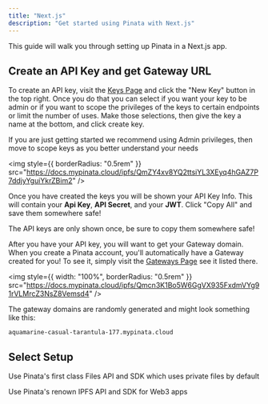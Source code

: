 ```yaml
---
title: "Next.js"
description: "Get started using Pinata with Next.js"
---
```


This guide will walk you through setting up Pinata in a Next.js app.

## Create an API Key and get Gateway URL

To create an API key, visit the [Keys Page](https://app.pinata.cloud/developers/keys) and click the "New Key" button in the top right. Once you do that you can select if you want your key to be admin or if you want to scope the privileges of the keys to certain endpoints or limit the number of uses. Make those selections, then give the key a name at the bottom, and click create key.

<Note>
  If you are just getting started we recommend using Admin privileges, then move
  to scope keys as you better understand your needs
</Note>

<img
  style={{ borderRadius: "0.5rem" }}
  src="https://docs.mypinata.cloud/ipfs/QmZY4xv8YQ2ttsiYL3XEyq4hGAZ7P7ddjyYguiYkrZBim2"
/>

Once you have created the keys you will be shown your API Key Info. This will contain your **Api Key**, **API Secret**, and your **JWT**. Click "Copy All" and save them somewhere safe!

<Note>
  The API keys are only shown once, be sure to copy them somewhere safe!
</Note>

After you have your API key, you will want to get your Gateway domain. When you create a Pinata account, you'll automatically have a Gateway created for you! To see it, simply visit the [Gateways Page](https://app.pinata.cloud/gateway) see it listed there.

<img
  style={{ width: "100%", borderRadius: "0.5rem" }}
  src="https://docs.mypinata.cloud/ipfs/Qmcn3K1Bo5W6GgVX935FxdmVYg91rVLMrcZ3NsZ8Vemsd4"
/>

The gateway domains are randomly generated and might look something like this:

```
aquamarine-casual-tarantula-177.mypinata.cloud
```

## Select Setup

<CardGroup cols={2}>
<Card icon="file" horizontal href="/frameworks/next-js-files" title="Files API">
Use Pinata's first class Files API and SDK which uses private files by default
</Card>

<Card
horizontal
icon="cube"
color="#00cc92"
href="/frameworks/next-js-ipfs" title="IPFS API">
Use Pinata's renown IPFS API and SDK for Web3 apps
</Card>
</CardGroup>

